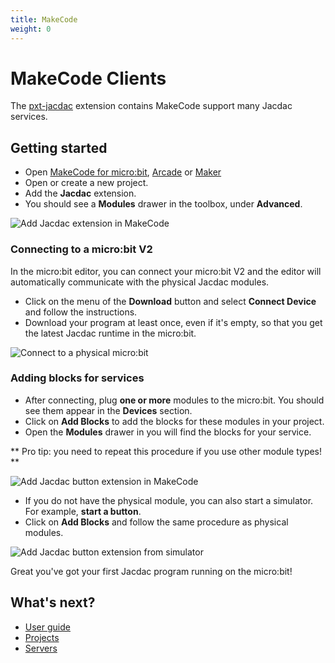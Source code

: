```yaml
---
title: MakeCode
weight: 0
---
```


# MakeCode Clients

The [pxt-jacdac](https://github.com/microsoft/pxt-jacdac) extension contains MakeCode support many Jacdac services.

## Getting started

-   Open [MakeCode for micro:bit](https://makecode.microbit.org/), [Arcade](https://arcade.makecode.com/) or [Maker](https://maker.makecode.com/)
-   Open or create a new project.
-   Add the **Jacdac** extension.
-   You should see a **Modules** drawer in the toolbox, under **Advanced**.

![Add Jacdac extension in MakeCode](./makecode/addjacdac.gif)

### Connecting to a micro:bit V2

In the micro:bit editor, you can connect your micro:bit V2 and the editor will automatically communicate with the physical Jacdac modules.

-   Click on the menu of the **Download** button and select **Connect Device** and follow the instructions.
-   Download your program at least once, even if it's empty, so that you get the latest Jacdac runtime in the micro:bit.

![Connect to a physical micro:bit](./makecode/connectmicrobit.gif)

### Adding blocks for services

-   After connecting, plug **one or more** modules to the micro:bit. You should see them appear in the **Devices** section.
-   Click on **Add Blocks** to add the blocks for these modules in your project.
-   Open the **Modules** drawer in you will find the blocks for your service.

** Pro tip: you need to repeat this procedure if you use other module types! **

![Add Jacdac button extension in MakeCode](./makecode/addmodule.gif)

-   If you do not have the physical module, you can also start a simulator. For example, **start a button**.
-   Click on **Add Blocks** and follow the same procedure as physical modules.

![Add Jacdac button extension from simulator](./makecode/addbutton.gif)

Great you've got your first Jacdac program running on the micro:bit!

## What's next?

-   [User guide](/clients/makecode/user-guide/)
-   [Projects](/clients/makecode/projects/)
-   [Servers](/clients/makecode/servers/)
